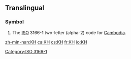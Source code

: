 {{also|kh|Kh|kH|.kh}}
==Translingual==

===Symbol===
{{head|mul|symbol}}
# The [[ISO]] 3166-1 two-letter (alpha-2) code for [[Cambodia]].

[[Category:ISO 3166-1]]

[[zh-min-nan:KH]]
[[ca:KH]]
[[cs:KH]]
[[fr:KH]]
[[io:KH]]